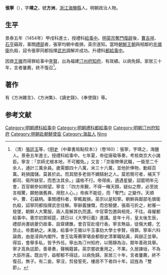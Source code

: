 {{Otheruses|other=名为张宁的其他人物|张宁}}

'''張寧'''（{{bd|？||？||}}），字'''靖之'''，號'''方洲'''，[[浙江|浙江]][[海鹽縣|海鹽縣]]人。明朝政治人物。

== 生平 ==
景泰五年（1454年）甲戌科進士，授禮科[[給事中|給事中]]。[[明英宗|明英宗]][[奪門之變|奪門]][[復辟|復辟]]後，[[曹吉祥|曹吉祥]]、[[石亨|石亨]]竊政，事關[[禮部|禮部]]者，張寧均朝中裁損，英宗遂知。當時[[朝鮮王朝|朝鮮王朝]]與相鄰的[[毛憐衛|毛憐衛]]仇殺，詔令張寧同都指揮[[武忠|武忠]]調解并成功。升禮科[[都給事中|都給事中]]。

因救[[王徽|王徽]]而得罪給事中[[李賢|李賢]]，出為福建[[汀州府|汀州府]][[知府|知府]]，有政績。以病免歸。家居三十年，言者屢薦，終不復召<ref>（清）[[張廷玉|張廷玉]]等，《[[明史|明史]]（中華書局點校本）》（卷180）：張寧，字靖之，海鹽人。景泰五年進士。授禮科給事中。七年夏，帝從唐瑜等奏，考核南京大小諸臣。寧言：「京師尤根本地，不可獨免。」又言：「京衛帶俸武職，一衛至二千余人，通計三萬余員。歲需銀四十八萬，米三十六萬，並他折俸物，動經百萬。耗損國儲，莫甚於此。而其間多老弱不嫻騎射之人。莫若簡可者，補天下都司、衛所缺官，而悉汰其余。」議格不行。帝得疾，適遇星變，詔罷明年元會，百官朝參如朔望。寧言：「四方來覲，不得一睹天顏，疑似之際，必至訛言相驚，願勉循舊典，用慰人心。」帝疾不能從，而「奪門」之變作。天順中，曹、石竊柄。事關禮科者，寧輒裁損，英宗以是知寧。朝鮮與鄰部毛憐衛仇殺，詔寧同都指揮武忠往解。寧辭義慷慨，而忠驍健，張兩弓折之，射雁一發墜，朝鮮人大驚服，兩人竟解其仇而還。中官覃包邀與相見，不往。尋擢都給事中。憲宗初禦經筵，請日以《大學衍義》進講。是年十月，皇太後生辰，禮部尚書姚夔仍故事，設齋建醮，會百官赴壇行香。寧言無益，徒傷大體，乞禁止。帝嘉納之。未幾，給事中王徽以牛玉事劾大學士李賢，得罪。寧率六科論救，由是浸與內閣忤。會王竑等薦寧堪僉都御史清軍職貼黃，與嶽正並舉。得旨，會舉多私，皆予外任。寧出為汀州知府，以簡靜為治，期年善政具舉。寧才高負誌節，善章奏，聲稱籍甚。英宗嘗欲重用之，不果。久居諫垣，不為大臣所喜。既出守，益郁郁不得誌，以病免歸。家居三十年，言者屢薦，終不復召。無子。有二妾。寧沒，剪發誓死，樓居不下者四十年。詔旌為「雙節」。</ref>。

== 著作 ==
有《方洲雜言》、《方洲集》、《讀史錄》、《奉使錄》等。

== 参考文献 ==
{{wikisource|明史/卷180}}
{{wikisource|方洲雜言}}
{{Reflist}}

{{明朝人物小作品}}
{{景泰五年甲戌科殿試金榜}}
{{Authority control}}
{{DEFAULTSORT:Zhang張}}
[[Category:明朝禮科給事中|Category:明朝禮科給事中]]
[[Category:明朝禮科都給事中|Category:明朝禮科都給事中]]
[[Category:明朝汀州府知府|Category:明朝汀州府知府]]
[[Category:明朝赴朝鮮使臣|Category:明朝赴朝鮮使臣]]
[[Category:海盐人|Category:海盐人]]
[[Category:张姓|Ning]]
